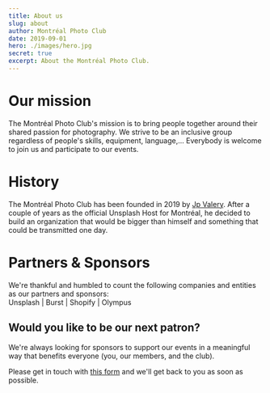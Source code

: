 ```yaml
---
title: About us
slug: about
author: Montréal Photo Club
date: 2019-09-01
hero: ./images/hero.jpg
secret: true
excerpt: About the Montréal Photo Club.
---
```


# Our mission

The Montréal Photo Club's mission is to bring people together around their shared passion for photography. We strive to be an inclusive group regardless of people's skills, equipment, language,... Everybody is welcome to join us and participate to our events.

# History

The Montréal Photo Club has been founded in 2019 by [Jp Valery](/authors/jp-valery). After a couple of years as the official Unsplash Host for Montréal, he decided to build an organization that would be bigger than himself and something that could be transmitted one day.

# Partners & Sponsors

We're thankful and humbled to count the following companies and entities as our partners and sponsors:<br />
Unsplash | Burst | Shopify | Olympus

## Would you like to be our next patron?

We're always looking for sponsors to support our events in a meaningful way that benefits everyone (you, our members, and the club).

Please get in touch with [this form](https://jpvalery.typeform.com/to/uxN4cg) and we'll get back to you as soon as possible.
